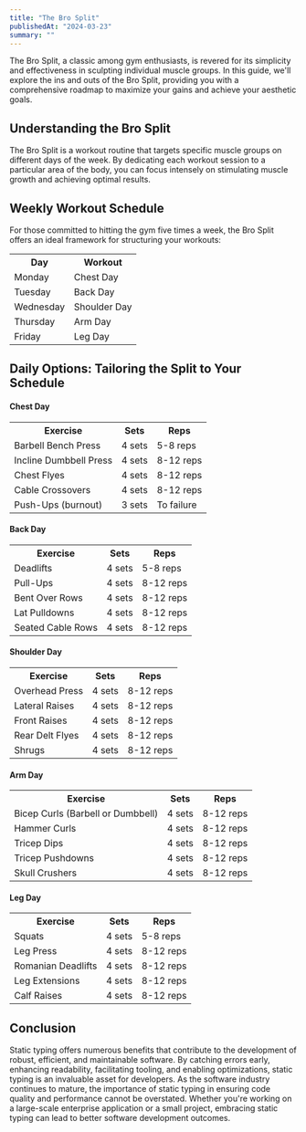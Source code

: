 ---
title: "The Bro Split"
publishedAt: "2024-03-23"
summary: ""
---

The Bro Split, a classic among gym enthusiasts, is revered for its simplicity and effectiveness in sculpting individual muscle groups. In this guide, we'll explore the ins and outs of the Bro Split, providing you with a comprehensive roadmap to maximize your gains and achieve your aesthetic goals.

## Understanding the Bro Split

The Bro Split is a workout routine that targets specific muscle groups on different days of the week. By dedicating each workout session to a particular area of the body, you can focus intensely on stimulating muscle growth and achieving optimal results.

## Weekly Workout Schedule

For those committed to hitting the gym five times a week, the Bro Split offers an ideal framework for structuring your workouts:
<table>
  <tr>
    <th>Day</th>
    <th>Workout</th>
  </tr>
  <tr>
    <td>Monday</td>
    <td>Chest Day</td>
  </tr>
  <tr>
    <td>Tuesday</td>
    <td>Back Day</td>
  </tr>
  <tr>
    <td>Wednesday</td>
    <td>Shoulder Day</td>
  </tr>
  <tr>
    <td>Thursday</td>
    <td>Arm Day</td>
  </tr>
  <tr>
    <td>Friday</td>
    <td>Leg Day</td>
  </tr>
</table>

## Daily Options: Tailoring the Split to Your Schedule

#### Chest Day
<table>
  <tr>
    <th>Exercise</th>
    <th>Sets</th>
    <th>Reps</th>
  </tr>
  <tr>
    <td>Barbell Bench Press</td>
    <td>4 sets</td>
    <td>5-8 reps</td>
  </tr>
  <tr>
    <td>Incline Dumbbell Press</td>
    <td>4 sets</td>
    <td>8-12 reps</td>
  </tr>
  <tr>
    <td>Chest Flyes</td>
    <td>4 sets</td>
    <td>8-12 reps</td>
  </tr>
  <tr>
    <td>Cable Crossovers</td>
    <td>4 sets</td>
    <td>8-12 reps</td>
  </tr>
  <tr>
    <td>Push-Ups (burnout)</td>
    <td>3 sets</td>
    <td>To failure</td>
  </tr>
</table>

#### Back Day
<table>
  <tr>
    <th>Exercise</th>
    <th>Sets</th>
    <th>Reps</th>
  </tr>
  <tr>
    <td>Deadlifts</td>
    <td>4 sets</td>
    <td>5-8 reps</td>
  </tr>
  <tr>
    <td>Pull-Ups</td>
    <td>4 sets</td>
    <td>8-12 reps</td>
  </tr>
  <tr>
    <td>Bent Over Rows</td>
    <td>4 sets</td>
    <td>8-12 reps</td>
  </tr>
  <tr>
    <td>Lat Pulldowns</td>
    <td>4 sets</td>
    <td>8-12 reps</td>
  </tr>
  <tr>
    <td>Seated Cable Rows</td>
    <td>4 sets</td>
    <td>8-12 reps</td>
  </tr>
</table>

#### Shoulder Day
<table>
  <tr>
    <th>Exercise</th>
    <th>Sets</th>
    <th>Reps</th>
  </tr>
  <tr>
    <td>Overhead Press</td>
    <td>4 sets</td>
    <td>8-12 reps</td>
  </tr>
  <tr>
    <td>Lateral Raises</td>
    <td>4 sets</td>
    <td>8-12 reps</td>
  </tr>
  <tr>
    <td>Front Raises</td>
    <td>4 sets</td>
    <td>8-12 reps</td>
  </tr>
  <tr>
    <td>Rear Delt Flyes</td>
    <td>4 sets</td>
    <td>8-12 reps</td>
  </tr>
  <tr>
    <td>Shrugs</td>
    <td>4 sets</td>
    <td>8-12 reps</td>
  </tr>
</table>

#### Arm Day
<table>
  <tr>
    <th>Exercise</th>
    <th>Sets</th>
    <th>Reps</th>
  </tr>
  <tr>
    <td>Bicep Curls (Barbell or Dumbbell)</td>
    <td>4 sets</td>
    <td>8-12 reps</td>
  </tr>
  <tr>
    <td>Hammer Curls</td>
    <td>4 sets</td>
    <td>8-12 reps</td>
  </tr>
  <tr>
    <td>Tricep Dips</td>
    <td>4 sets</td>
    <td>8-12 reps</td>
  </tr>
  <tr>
    <td>Tricep Pushdowns</td>
    <td>4 sets</td>
    <td>8-12 reps</td>
  </tr>
  <tr>
    <td>Skull Crushers</td>
    <td>4 sets</td>
    <td>8-12 reps</td>
  </tr>
</table>

#### Leg Day
<table>
  <tr>
    <th>Exercise</th>
    <th>Sets</th>
    <th>Reps</th>
  </tr>
  <tr>
    <td>Squats</td>
    <td>4 sets</td>
    <td>5-8 reps</td>
  </tr>
  <tr>
    <td>Leg Press</td>
    <td>4 sets</td>
    <td>8-12 reps</td>
  </tr>
  <tr>
    <td>Romanian Deadlifts</td>
    <td>4 sets</td>
    <td>8-12 reps</td>
  </tr>
  <tr>
    <td>Leg Extensions</td>
    <td>4 sets</td>
    <td>8-12 reps</td>
  </tr>
  <tr>
    <td>Calf Raises</td>
    <td>4 sets</td>
    <td>8-12 reps</td>
  </tr>
</table>

## Conclusion

Static typing offers numerous benefits that contribute to the development of robust, efficient, and maintainable software. By catching errors early, enhancing readability, facilitating tooling, and enabling optimizations, static typing is an invaluable asset for developers. As the software industry continues to mature, the importance of static typing in ensuring code quality and performance cannot be overstated. Whether you're working on a large-scale enterprise application or a small project, embracing static typing can lead to better software development outcomes.
